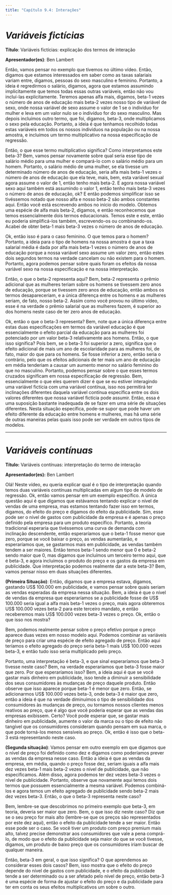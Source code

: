 ```yaml
---
title: "Capítulo 9.4: Interações"
---
```


# ***Variáveis fictícias*** {#sec-section1}

**Título**: Variáveis fictícias: explicação dos termos de interação

**Apresentador(es)**: Ben Lambert

Então, vamos pensar no exemplo que tivemos no último vídeo. Então, digamos que estamos interessados ​​em saber como as taxas salariais variam entre, digamos, pessoas do sexo masculino e feminino. Portanto, a ideia é regredirmos o salário, digamos, agora que estamos assumindo implicitamente que temos todas essas outras variáveis, então não vou incluí-las explicitamente. Teremos apenas alfa mais, digamos, beta-1 vezes o número de anos de educação mais beta-2 vezes nosso tipo de variável de sexo, onde nossa variável de sexo assume o valor de 1 se o indivíduo for mulher e leva em um valor nulo se o indivíduo for do sexo masculino. Mas depois incluímos outro termo, que foi, digamos, beta-3, onde multiplicamos o sexo pela educação. Portanto, a ideia é que tenhamos recolhido todas estas variáveis ​​em todos os nossos indivíduos na população ou na nossa amostra, e incluímos um termo multiplicativo na nossa especificação de regressão.

Então, o que esse termo multiplicativo significa? Como interpretamos este beta-3? Bem, vamos pensar novamente sobre qual seria esse tipo de salário médio para uma mulher e compará-lo com o salário médio para um homem. Portanto, o salário médio de uma mulher, se ela tivesse um determinado número de anos de educação, seria alfa mais beta-1 vezes o número de anos de educação que ela teve, mais, bem, esta variável sexual agora assume o valor de 1, então tenho mais beta-2. E agora nossa variável sexo aqui também está assumindo o valor 1, então tenho mais beta-3 vezes o número de anos de educação, ok? E então podemos simplificar isso se tivéssemos notado que nosso alfa e nosso beta-2 são ambos constantes aqui. Então você está escrevendo ambos no início do modelo. Obtemos uma espécie de alfa mais beta-2, digamos, e então reconhecemos que temos essencialmente dois termos educacionais. Temos este e este, então eu poderia simplificá-los também, escrevendo-os ou combinando-os. Acabei de obter beta-1 mais beta-3 vezes o número de anos de educação.

Ok, então isso é para o caso feminino. O que temos para o homem? Portanto, a ideia para o tipo de homens na nossa amostra é que a taxa salarial média é dada por alfa mais beta-1 vezes o número de anos de educação porque a nossa variável sexo assume um valor zero, então estes dois segundos termos na verdade cancelam ou não existem para o homem. Portanto, agora podemos pensar sobre quais foram os efeitos da nossa variável sexo na nossa especificação e na nossa interpretação.

Então, o que o beta-2 representa aqui? Bem, beta-2 representa o prêmio adicional que as mulheres teriam sobre os homens se tivessem zero anos de educação, porque se tivessem zero anos de educação, então ambos os termos desapareceriam, e a única diferença entre os homens e as mulheres seriam, de fato, nosso beta-2. Assim como você provou no último vídeo, esse é na verdade o prêmio salarial que as mulheres fazem, é superior ao dos homens neste caso de ter zero anos de educação.

Ok, então o que o beta-3 representa? Bem, note que a única diferença entre estas duas especificações em termos da variável educação é que essencialmente o efeito parcial da educação para as mulheres foi potenciado por um valor beta-3 relativamente aos homens. Então, o que isso significa? Pois bem, se o beta-3 foi superior a zero, significa que o efeito adicional de mais um ano de escolaridade para as mulheres foi, de fato, maior do que para os homens. Se fosse inferior a zero, então seria o contrário, pelo que os efeitos adicionais de ter mais um ano de educação em média tenderiam a causar um aumento menor no salário feminino do que no masculino. Portanto, podemos pensar sobre o que esses termos cruzados significam em nossa especificação de regressão. Bem, essencialmente o que eles querem dizer é que se eu estiver interagindo uma variável fictícia com uma variável contínua, isso nos permitirá ter inclinações diferentes daquela variável contínua específica entre os dois valores diferentes que nossa variável fictícia pode assumir. Então, essa é uma suposição bastante inadequada de se fazer em uma série de situações diferentes. Nesta situação específica, pode-se supor que pode haver um efeito diferente da educação entre homens e mulheres, mas há uma série de outras maneiras pelas quais isso pode ser verdade em outros tipos de modelos.

------------------------------------------------------------------------

# ***Variáveis contínuas*** {#sec-section2}

**Título:** Variáveis contínuas: interpretação do termo de interação

**Apresentador(es):** Ben Lambert

Olá! Neste vídeo, eu queria explicar qual é o tipo de interpretação quando temos duas variáveis ​​contínuas multiplicadas em algum tipo de modelo de regressão. Ok, então vamos pensar em um exemplo específico. A única questão aqui é que digamos que estávamos tentando explicar o nível de vendas de uma empresa, mas estamos tentando fazer isso em termos, digamos, do efeito do preço e digamos do efeito da publicidade. Sim, esse pode ser o nível de gastos com publicidade da empresa e é apenas o preço definido pela empresa para um produto específico. Portanto, a teoria tradicional esperaria que tivéssemos uma curva de demanda com inclinação descendente, então esperaríamos que o beta-1 fosse menor que zero, porque se você baixar o preço, as vendas aumentarão, e esperaríamos que, se gastarmos mais em publicidade, as vendas também tendem a ser maiores. Então temos beta-1 sendo menor que 0 e beta-2 sendo maior que 0, mas digamos que incluímos um terceiro termo aqui, que é beta-3, e agora incluímos o produto do preço e os gastos da empresa em publicidade. Que interpretação podemos realmente dar a este beta-3? Bem, vamos pensar nisso em duas situações diferentes.

**(Primeira Situação)**: Então, digamos que a empresa estava, digamos, gastando US\$ 100.000 em publicidade, e vamos pensar sobre quais seriam as vendas esperadas da empresa nessa situação. Bem, a ideia é que o nível de vendas da empresa que esperaríamos se a publicidade fosse de US\$ 100.000 seria igual a alfa mais beta-1 vezes o preço, mais agora obteremos US\$ 100.000 vezes beta-2 para este terceiro mandato, e então receberemos mais US\$ 100.000 vezes beta-3 vezes o preço. Ok, então o que isso nos mostra?

Bem, podemos realmente pensar sobre o preço efetivo porque o preço aparece duas vezes em nosso modelo aqui. Podemos combinar as variáveis ​​de preço para criar uma espécie de efeito agregado de preço. Então aqui teríamos o efeito agregado do preço seria beta-1 mais US\$ 100.000 vezes beta-3, e então tudo isso seria multiplicado pelo preço.

Portanto, uma interpretação é beta-3, e que sinal esperaríamos que beta-3 tivesse neste caso? Bem, na verdade esperaríamos que beta-3 fosse maior que zero. Por que esperaríamos isso? Bem, a ideia aqui é que se você gastar mais dinheiro em publicidade, isso tende a diminuir a sensibilidade dos seus consumidores às mudanças de preço daquele produto. Então observe que isso aparece porque beta-1 é menor que zero. Então, se adicionarmos US\$ 100.000 vezes beta-3, onde beta-3 é maior que zero, então a ideia é que na verdade diminuímos o tipo de sensibilidade dos consumidores às mudanças de preço, ou tornamos nossos clientes menos reativos ao preço, que é algo que você poderia esperar que as vendas das empresas exibissem. Certo? Você pode esperar que, se gastar mais dinheiro em publicidade, aumente o valor da marca ou o tipo de efeito não tangível que os consumidores consideram quando pensam em sua marca, o que pode torná-los menos sensíveis ao preço. Ok, então é isso que o beta-3 está representando neste caso.

**(Segunda situação)**: Vamos pensar em outro exemplo em que digamos que o nível de preço foi definido como dez e digamos como poderíamos prever as vendas da empresa nesse caso. Então a ideia é que as vendas da empresa, em média, quando o preço fosse dez, seriam iguais a alfa mais dez vezes beta-1 mais beta-2 vezes o nível de publicidade, que não especificamos. Além disso, agora podemos ter dez vezes beta-3 vezes o nível de publicidade. Portanto, observe que novamente aqui temos dois termos que possuem essencialmente a mesma variável. Podemos combiná-los e agora temos um efeito agregado de publicidade sendo beta-2 mais dez vezes beta-3. Então, o que o beta-3 representa neste caso?

Bem, lembre-se que descobrimos no primeiro exemplo que beta-3, em teoria, deveria ser maior que zero. Bem, o que isso diz neste caso? Diz que se o seu preço for mais alto (lembre-se que os preços são representados por este dez aqui), então o efeito da publicidade tende a ser maior. Então esse pode ser o caso. Se você tiver um produto com preço premium mais alto, talvez precise demonstrar aos consumidores que vale a pena comprá-lo, de modo que o efeito da publicidade seja maior do que se você tivesse, digamos, um produto de baixo preço que os consumidores iriam buscar de qualquer maneira.

Então, beta-3 em geral, o que isso significa? O que aprendemos ao considerar esses dois casos? Bem, isso mostra que o efeito do preço depende do nível de gastos com publicidade, e o efeito da publicidade tende a ser determinado ou a ser afetado pelo nível de preço, então beta-3 é uma espécie de forma de ajustar o efeito do preço e da publicidade para ter em conta os seus efeitos multiplicativos um sobre o outro.
